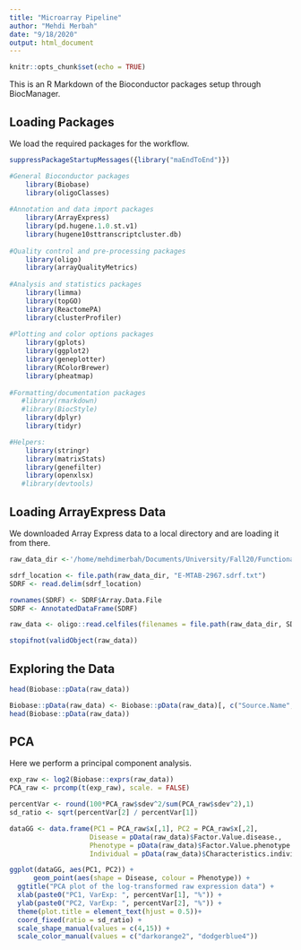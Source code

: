 ```yaml
---
title: "Microarray Pipeline"
author: "Mehdi Merbah"
date: "9/18/2020"
output: html_document
---
```


```r
knitr::opts_chunk$set(echo = TRUE)
```

This is an R Markdown of the Bioconductor packages setup through BiocManager. 

## Loading Packages

We load the required packages for the workflow.
```r
suppressPackageStartupMessages({library("maEndToEnd")})

#General Bioconductor packages
    library(Biobase)
    library(oligoClasses)
     
#Annotation and data import packages
    library(ArrayExpress)
    library(pd.hugene.1.0.st.v1)
    library(hugene10sttranscriptcluster.db)
     
#Quality control and pre-processing packages
    library(oligo)
    library(arrayQualityMetrics)
     
#Analysis and statistics packages
    library(limma)
    library(topGO)
    library(ReactomePA)
    library(clusterProfiler)
     
#Plotting and color options packages
    library(gplots)
    library(ggplot2)
    library(geneplotter)
    library(RColorBrewer)
    library(pheatmap)
     
#Formatting/documentation packages
   #library(rmarkdown)
   #library(BiocStyle)
    library(dplyr)
    library(tidyr)

#Helpers:
    library(stringr)
    library(matrixStats)
    library(genefilter)
    library(openxlsx)
   #library(devtools)

```

## Loading ArrayExpress Data

We downloaded Array Express data to a local directory and are loading it from there.

```r
raw_data_dir <-'/home/mehdimerbah/Documents/University/Fall20/Functional Genomics/microarray_data'
```
```r
sdrf_location <- file.path(raw_data_dir, "E-MTAB-2967.sdrf.txt")
SDRF <- read.delim(sdrf_location)

rownames(SDRF) <- SDRF$Array.Data.File
SDRF <- AnnotatedDataFrame(SDRF)

raw_data <- oligo::read.celfiles(filenames = file.path(raw_data_dir, SDRF$Array.Data.File), verbose = FALSE, phenoData = SDRF)

stopifnot(validObject(raw_data))


```

## Exploring the Data

```r
head(Biobase::pData(raw_data))
```


```r
Biobase::pData(raw_data) <- Biobase::pData(raw_data)[, c("Source.Name","Characteristics.individual.",       "Factor.Value.disease.","Factor.Value.phenotype.")]
head(Biobase::pData(raw_data))
```

## PCA

Here we perform a principal component analysis.

```r
exp_raw <- log2(Biobase::exprs(raw_data))
PCA_raw <- prcomp(t(exp_raw), scale. = FALSE)

percentVar <- round(100*PCA_raw$sdev^2/sum(PCA_raw$sdev^2),1)
sd_ratio <- sqrt(percentVar[2] / percentVar[1])

dataGG <- data.frame(PC1 = PCA_raw$x[,1], PC2 = PCA_raw$x[,2],
                    Disease = pData(raw_data)$Factor.Value.disease.,
                    Phenotype = pData(raw_data)$Factor.Value.phenotype.,
                    Individual = pData(raw_data)$Characteristics.individual.)

ggplot(dataGG, aes(PC1, PC2)) +
      geom_point(aes(shape = Disease, colour = Phenotype)) +
  ggtitle("PCA plot of the log-transformed raw expression data") +
  xlab(paste0("PC1, VarExp: ", percentVar[1], "%")) +
  ylab(paste0("PC2, VarExp: ", percentVar[2], "%")) +
  theme(plot.title = element_text(hjust = 0.5))+
  coord_fixed(ratio = sd_ratio) +
  scale_shape_manual(values = c(4,15)) + 
  scale_color_manual(values = c("darkorange2", "dodgerblue4"))

```



